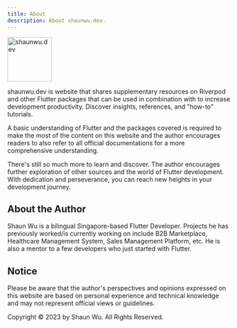 ```yaml
---
title: About
description: About shaunwu.dev.
---
```

<Image
  src="/assets/symbol.png"
  alt="shaunwu.dev"
  height="100"
/>

shaunwu.dev is website that shares supplementary resources on Riverpod and other Flutter packages that can be used in combination with to increase development productivity. Discover insights, references, and "how-to" tutorials.

<Info>A basic understanding of Flutter and the packages covered is required to make the most of the content on this website and the author encourages readers to also refer to all official documentations for a more comprehensive understanding.</Info>

There's still so much more to learn and discover. The author encourages further exploration of other sources and the world of Flutter development. With dedication and perseverance, you can reach new heights in your development journey.

## About the Author
Shaun Wu is a bilingual Singapore-based Flutter Developer. Projects he has previously worked/is currently working on include B2B Marketplace, Healthcare Management System, Sales Management Platform, etc. He is also a mentor to a few developers who just started with Flutter.

## Notice
Please be aware that the author's perspectives and opinions expressed on this website are based on personal experience and technical knowledge and may not represent official views or guidelines.

Copyright &copy; 2023 by Shaun Wu. All Rights Reserved.

